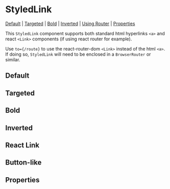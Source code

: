 
<Meta of={stories} />

# StyledLink

[Default](#default) | [Targeted](#targeted) | [Bold](#bold) | [Inverted](#inverted) | [Using Router](#using-router) | [Properties](#properties)

This `StyledLink` component supports both standard html hyperlinks `<a>` and react `<Link>` components (if using react router for example).

Use `to={/route}` to use the react-router-dom `<Link>` instead of the html `<a>`. If doing so, `StyledLink` will need to be enclosed in a `BrowserRouter` or similar.

## Default

<Canvas of={stories.defaultStyledLink} />

## Targeted

<Canvas of={stories.targetStyledLink} />

## Bold

<Canvas of={stories.boldStyledLink} />

## Inverted

<Canvas of={stories.invertedStyledLink} />

## React Link

<Canvas of={stories.reactLink} />

## Button-like

<Canvas of={stories.buttonLink} />

## Properties

<Controls component={StyledLink} />
